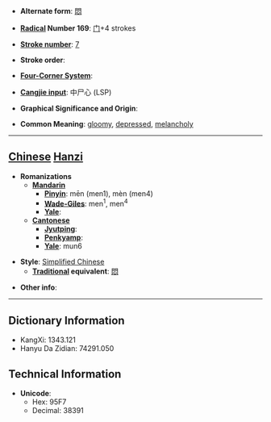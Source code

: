 * '''Alternate form''': [[悶]]

* '''[[Wiktionary:Chinese radical index| Radical]] Number 169''': [[Wiktionary:Chinese radical index 门|门]]+4 strokes

* '''[[Wiktionary:Chinese total strokes index|Stroke number]]''': [[Wiktionary:Chinese total strokes index 7|7]]

* '''Stroke order''': 

* '''[[Wiktionary:Chinese four corner index|Four-Corner System]]''': 

* '''[[Wiktionary:Chinese Cangjie index|Cangjie input]]''': 中尸心 (LSP)

* '''Graphical Significance and Origin''': 

* '''Common Meaning''': [[gloomy]], [[depressed]], [[melancholy]]

----

== [[Chinese]] [[Hanzi]] ==

* '''Romanizations'''
** '''[[Mandarin]]'''
*** '''[[Pinyin]]''': mēn (men1), mèn (men4)
*** '''[[Wade-Giles]]''': men<sup>1</sup>, men<sup>4</sup>
*** '''[[Yale]]''': 
** '''[[Cantonese]]'''
*** '''[[Jyutping]]''':
*** '''[[Penkyamp]]''': 
*** '''[[Yale]]''': mun6

* '''Style''': [[Simplified Chinese]] 
** '''[[Traditional Chinese|Traditional]] equivalent''': [[悶]]

* '''Other info''': 

----

== Dictionary Information ==

* KangXi: 1343.121
* Hanyu Da Zidian: 74291.050

== Technical Information ==

* '''Unicode''':
** Hex: 95F7
** Decimal: 38391